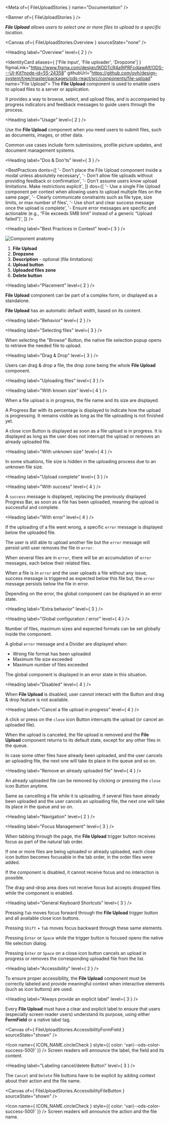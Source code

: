 
<Meta of={ FileUploadStories } name="Documentation" />

<Banner of={ FileUploadStories } />

_**File Upload** allows users to select one or more files to upload to a specific location._

<Canvas of={ FileUploadStories.Overview } sourceState="none" />

<Heading label="Overview" level={ 2 } />

<IdentityCard aliases={ ['File input', 'File uploader', 'Dropzone'] }
              figmaLink="https://www.figma.com/design/9jDDTcR4a9jPRFcdjawAlf/ODS---UI-Kit?node-id=55-24358"
              githubUrl="https://github.com/ovh/design-system/tree/master/packages/ods-react/src/components/file-upload"
              name="File Upload">
  The **File Upload** component is used to enable users to upload files to a server or application.

  It provides a way to browse, select, and upload files, and is accompanied by progress indicators and feedback
  messages to guide users through the process.
</IdentityCard>

<Heading label="Usage" level={ 2 } />

Use the **File Upload** component when you need users to submit files, such as documents, images, or other data.

Common use cases include form submissions, profile picture updates, and document management systems.

<Heading label="Dos & Don'ts" level={ 3 } />

<BestPractices
  donts={[
    '- Don\'t place the File Upload component inside a modal unless absolutely necessary',
    '- Don\'t allow file uploads without providing feedback or confirmation',
    '- Don\'t assume users know upload limitations. Make restrictions explicit',
  ]}
  dos={[
    '- Use a single File Upload component per context when allowing users to upload multiple files on the same page',
    '- Clearly communicate constraints such as file type, size limits, or max number of files',
    '- Use short and clear success message once the upload is complete',
    '- Ensure error messages are specific and actionable (e.g., “File exceeds 5MB limit” instead of a generic “Upload failed”)',
  ]}
/>

<Heading label="Best Practices in Context" level={ 3 } />

![Component anatomy](components/file-upload/anatomy.png "Component anatomy")

1. **File Upload**
2. **Dropzone**
3. **Description** - optional (file limitations)
4. **Upload button**
5. **Uploaded files zone**
6. **Delete button**

<Heading label="Placement" level={ 2 } />

**File Upload** component can be part of a complex form, or displayed as a standalone.

**File Upload** has an automatic default width, based on its content.

<Heading label="Behavior" level={ 2 } />

<Heading label="Selecting files" level={ 3 } />

When selecting the "Browse" Button, the native file selection popup opens to retrieve the needed file to upload.

<Heading label="Drag & Drop" level={ 3 } />

Users can drag & drop a file, the drop zone being the whole **File Upload** component.

<Heading label="Uploading files" level={ 3 } />

<Heading label="With known size" level={ 4 } />

When a file upload is in progress, the file name and its size are displayed.

A Progress Bar with its percentage is displayed to indicate how the upload is progressing. It remains visible as long as the file uploading is not finished yet.

A close icon Button is displayed as soon as a file upload is in progress. It is displayed as long as the user does not interrupt the upload or removes an already uploaded file.

<Heading label="With unknown size" level={ 4 } />

In some situations, file size is hidden in the uploading process due to an unknown file size.

<Heading label="Upload complete" level={ 3 } />

<Heading label="With success" level={ 4 } />

A `success` message is displayed, replacing the previously displayed Progress Bar, as soon as a file has been uploaded, meaning the upload is successful and complete.

<Heading label="With error" level={ 4 } />

If the uploading of a file went wrong, a specific `error` message is displayed below the uploaded file.

The user is still able to upload another file but the `error` message will persist until user removes the file in `error`.

When several files are in `error`, there will be an accumulation of `error` messages, each below their related files.

When a file is in `error` and the user uploads a file without any issue, success message is triggered as expected below this file but, the `error` message persists below the file in error.

Depending on the error, the global component can be displayed in an error state.

<Heading label="Extra behavior" level={ 3 } />

<Heading label="Global configuration / error" level={ 4 } />

Number of files, maximum sizes and expected formats can be set globally inside the component.

A global `error` message and a Divider are displayed when:
* Wrong file format has been uploaded
* Maximum file size exceeded
* Maximum number of files exceeded

The global component is displayed in an error state in this situation.

<Heading label="Disabled" level={ 4 } />

When **File Upload** is disabled, user cannot interact with the Button and drag & drop feature is not available.

<Heading label="Cancel a file upload in progress" level={ 4 } />

A click or press on the `close` icon Button interrupts the upload (or cancel an uploaded file).

When the upload is canceled, the file upload is removed and the **File Upload** component returns to its default state, except for any other files in the queue.

In case some other files have already been uploaded, and the user cancels an uploading file, the next one will take its place in the queue and so on.

<Heading label="Remove an already uploaded file" level={ 4 } />

An already uploaded file can be removed by clicking or pressing the `close` icon Button anytime.

Same as cancelling a file while it is uploading, if several files have already been uploaded and the user cancels an uploading file, the next one will take its place in the queue and so on.

<Heading label="Navigation" level={ 2 } />

<Heading label="Focus Management" level={ 3 } />

When tabbing through the page, the **File Upload** trigger button receives focus as part of the natural tab order.

If one or more files are being uploaded or already uploaded, each close icon button becomes focusable in the tab order, in the order files were added.

If the component is disabled, it cannot receive focus and no interaction is possible.

The drag-and-drop area does not receive focus but accepts dropped files while the component is enabled.

<Heading label="General Keyboard Shortcuts" level={ 3 } />

Pressing `Tab` moves focus forward through the **File Upload** trigger button and all available close icon buttons.

Pressing `Shift` + `Tab` moves focus backward through these same elements.

Pressing `Enter` or `Space` while the trigger button is focused opens the native file selection dialog.

Pressing `Enter` or `Space` on a close icon button cancels an upload in progress or removes the corresponding uploaded file from the list.

<Heading label="Accessibility" level={ 2 } />

To ensure proper accessibility, the **File Upload** component must be correctly labeled and provide meaningful context when interactive elements (such as icon buttons) are used.

<Heading label="Always provide an explicit label" level={ 3 } />

Every **File Upload** must have a clear and explicit label to ensure that users (especially screen reader users) understand its purpose, using either **FormField** or a native label tag.

<Canvas of={ FileUploadStories.AccessibilityFormField } sourceState="shown" />

<Icon name={ ICON_NAME.circleCheck }
      style={{ color: 'var(--ods-color-success-500)' }} /> Screen readers will announce the label, the field and its content.

<Heading label="Labeling cancel/delete Button" level={ 3 } />

The `Cancel` and `Delete` file buttons have to be explicit by adding context about their action and the file name.

<Canvas of={ FileUploadStories.AccessibilityFileButton } sourceState="shown" />

<Icon name={ ICON_NAME.circleCheck }
      style={{ color: 'var(--ods-color-success-500)' }} /> Screen readers will announce the action and the file name.
